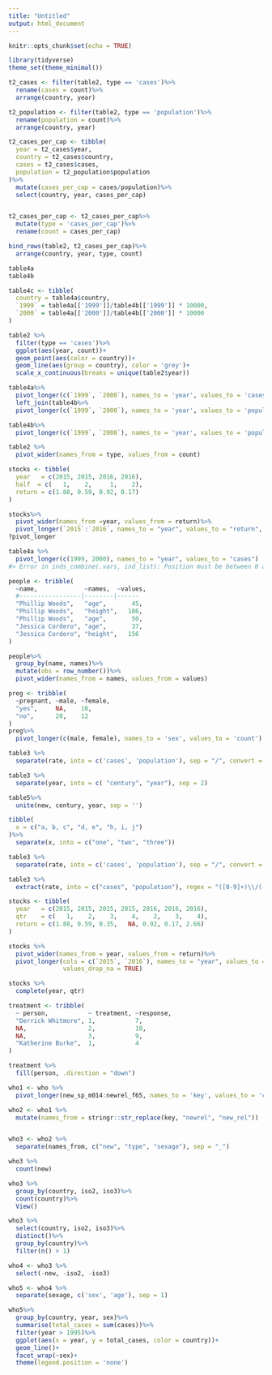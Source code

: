 ```yaml
---
title: "Untitled"
output: html_document
---
```


```r
knitr::opts_chunk$set(echo = TRUE)
```

```r
library(tidyverse)
theme_set(theme_minimal())
```

```r
t2_cases <- filter(table2, type == 'cases')%>%
  rename(cases = count)%>%
  arrange(country, year)

t2_population <- filter(table2, type == 'population')%>%
  rename(population = count)%>%
  arrange(country, year)

t2_cases_per_cap <- tibble(
  year = t2_cases$year,
  country = t2_cases$country,
  cases = t2_cases$cases,
  population = t2_population$population
)%>%
  mutate(cases_per_cap = cases/population)%>%
  select(country, year, cases_per_cap)


t2_cases_per_cap <- t2_cases_per_cap%>%
  mutate(type = 'cases_per_cap')%>%
  rename(count = cases_per_cap)

bind_rows(table2, t2_cases_per_cap)%>%
  arrange(country, year, type, count)

table4a
table4b

table4c <- tibble(
  country = table4a$country,
  `1999` = table4a[['1999']]/table4b[['1999']] * 10000,
  `2000` = table4a[['2000']]/table4b[['2000']] * 10000
)

table2 %>%
  filter(type == 'cases')%>%
  ggplot(aes(year, count))+
  geom_point(aes(color = country))+
  geom_line(aes(group = country), color = 'grey')+
  scale_x_continuous(breaks = unique(table2$year))
```

```r
table4a%>%
  pivot_longer(c(`1999`, `2000`), names_to = 'year', values_to = 'cases')%>%
  left_join(table4b%>%
  pivot_longer(c(`1999`, `2000`), names_to = 'year', values_to = 'population'))

table4b%>%
  pivot_longer(c(`1999`, `2000`), names_to = 'year', values_to = 'population')
```

```r
table2 %>%
  pivot_wider(names_from = type, values_from = count)
```


```r
stocks <- tibble(
  year   = c(2015, 2015, 2016, 2016),
  half  = c(   1,    2,     1,    2),
  return = c(1.88, 0.59, 0.92, 0.17)
)

stocks%>%
  pivot_wider(names_from =year, values_from = return)%>%
  pivot_longer(`2015`:`2016`, names_to = "year", values_to = "return", names_ptypes = list(half = double(), year = integer(), return = double()))
?pivot_longer
```

```r
table4a %>% 
  pivot_longer(c(1999, 2000), names_to = "year", values_to = "cases")
#> Error in inds_combine(.vars, ind_list): Position must be between 0 and n
```

```r
people <- tribble(
  ~name,             ~names,  ~values,
  #-----------------|--------|------
  "Phillip Woods",   "age",       45,
  "Phillip Woods",   "height",   186,
  "Phillip Woods",   "age",       50,
  "Jessica Cordero", "age",       37,
  "Jessica Cordero", "height",   156
)

people%>%
  group_by(name, names)%>%
  mutate(obs = row_number())%>%
  pivot_wider(names_from = names, values_from = values)
```

```r
preg <- tribble(
  ~pregnant, ~male, ~female,
  "yes",     NA,    10,
  "no",      20,    12
)
preg%>%
  pivot_longer(c(male, female), names_to = 'sex', values_to = 'count')
```

```r
table3 %>%
  separate(rate, into = c('cases', 'population'), sep = "/", convert = TRUE)

table3 %>%
  separate(year, into = c( "century", "year"), sep = 2)

table5%>%
  unite(new, century, year, sep = '')
```

```r
tibble(
  x = c("a, b, c", "d, e", "h, i, j")
)%>%
  separate(x, into = c("one", "two", "three"))
```

```r
table3 %>%
  separate(rate, into = c('cases', 'population'), sep = "/", convert = TRUE)

table3 %>%
  extract(rate, into = c("cases", "population"), regex = "([0-9]+)\\/([0-9]+)")
```

```r
stocks <- tibble(
  year   = c(2015, 2015, 2015, 2015, 2016, 2016, 2016),
  qtr    = c(   1,    2,    3,    4,    2,    3,    4),
  return = c(1.88, 0.59, 0.35,   NA, 0.92, 0.17, 2.66)
)

stocks %>%
  pivot_wider(names_from = year, values_from = return)%>%
  pivot_longer(cols = c(`2015`, `2016`), names_to = "year", values_to = "return",
               values_drop_na = TRUE)

stocks %>%
  complete(year, qtr)

treatment <- tribble(
  ~ person,           ~ treatment, ~response,
  "Derrick Whitmore", 1,           7,
  NA,                 2,           10,
  NA,                 3,           9,
  "Katherine Burke",  1,           4
)

treatment %>%
  fill(person, .direction = "down")
```

```r
who1 <- who %>%
  pivot_longer(new_sp_m014:newrel_f65, names_to = 'key', values_to = 'cases', values_drop_na = TRUE)

who2 <- who1 %>%
  mutate(names_from = stringr::str_replace(key, "newrel", "new_rel"))


who3 <- who2 %>%
  separate(names_from, c("new", "type", "sexage"), sep = "_")

who3 %>%
  count(new)

who3 %>%
  group_by(country, iso2, iso3)%>%
  count(country)%>%
  View()

who3 %>%
  select(country, iso2, iso3)%>%
  distinct()%>%
  group_by(country)%>%
  filter(n() > 1)

who4 <- who3 %>%
  select(-new, -iso2, -iso3)

who5 <- who4 %>%
  separate(sexage, c('sex', 'age'), sep = 1)
```

```r
who5%>%
  group_by(country, year, sex)%>%
  summarise(total_cases = sum(cases))%>%
  filter(year > 1995)%>%
  ggplot(aes(x = year, y = total_cases, color = country))+
  geom_line()+
  facet_wrap(~sex)+
  theme(legend.position = 'none')
```

